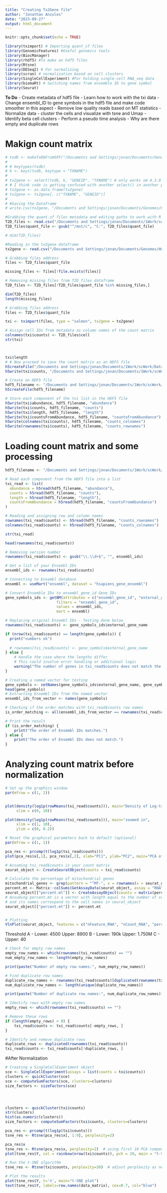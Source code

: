 ```yaml
---
title: "Creating Tx2Gene file"
author: "Jonathan Anzules"
date: "2023-09-27"
output: html_document
---
```


```r
knitr::opts_chunk$set(echo = TRUE)

library(tximport) # Importing quant_sf files
library(GenomicFeatures) #Useful genomics tools
library(BiocManager)
library(rhdf5) #To make an hdf5 files
library(Rtsne)
library(DESeq2) # For normalizing
library(scran) # normalization based on cell clusters
library(SingleCellExperiment) #For holding single-cell RNA_seq data
library(biomaRt) # Switching names from ensemble ID to gene symbol
library(Seurat)
```

**To Do**
- Create metadata of hdf5 file
- Learn how to work with the txi data
- Change ensembl_ID to gene symbols in the hdf5 file and make code smoother
    in this aspect
- Remove low quality reads based on MT statistics
- Normalize data
- cluster the cells and visualize with tsne and Umap
- Identify beta cell clusters
- Perform a pseudo time analysis
- Why are there empty and duplicate rows


# Makign count matrix
```r
# txdb <- makeTxDbFromGFF("/Documents and Settings/jonan/Documents/Genomes/Homo-Sapiens/GRCh38/gencode.v44.chr_patch_hapl_scaff.annotation.gtf.gz")
# 
# # keytypes(txdb)
# k <- keys(txdb, keytype = "TXNAME")
# 
# tx2gene <- select(txdb, k, "GENEID", "TXNAME") # only works om 4.3.0 # Restart and clear output if this doesn't work
# # I think code is getting confused with another select() in another package, I'm not sure which one it is yet.
# tx2gene <- as.data.frame(tx2gene)
# tx2gene <- tx2gene[, c("TXNAME", "GENEID")]
# 
# #Saving the Dataframe
# write.csv(tx2gene, "/Documents and Settings/jonan/Documents/Genomes/Homo-Sapiens/GRCh38/tx2gene-Mappings", row.names=FALSE)
```

```r
#Grabbing the quant.sf files metadata and editing paths to work with R
T2D_files <- read.csv("/Documents and Settings/jonan/Documents/1Work/scWork/Data/PANCDB/Cleaned-N-Aligned-hpapdata/metadata_T2D.csv")
T2D_files$quant_file <- gsub("^/mnt/c", "C:", T2D_files$quant_file)

# dim(T2D_files)

#Reading in the tx2gene dataframe
tx2gene <- read.csv("/Documents and Settings/jonan/Documents/Genomes/Homo-Sapiens/GRCh38/tx2gene-Mappings")
```

```r
# Grabbing files address
files <- T2D_files$quant_file

missing_files <- files[!file.exists(files)]

# Removing missing files from T2D_files dataframe
T2D_files <- T2D_files[!T2D_files$quant_file %in% missing_files,]

dim(T2D_files)
length(missing_files)
```

```r

# Grabbing files address
files <- T2D_files$quant_file

txi <- tximport(files, type = "salmon", tx2gene = tx2gene)

# Assign cell IDs from metadata as column names of the count matrix
colnames(txi$counts) <- T2D_files$cell
str(txi)



txi$length
# # Now proceed to save the count matrix as an HDF5 file
h5createFile("/Documents and Settings/jonan/Documents/1Work/scWork/Data/PANCDB/Cleaned-N-Aligned-hpapdata/txi_data_T2D.h5")
h5write(txi$counts, "/Documents and Settings/jonan/Documents/1Work/scWork/Data/PANCDB/Cleaned-N-Aligned-hpapdata/txi_data.h5", "counts")
```

```r
# Create an HDF5 file
hdf5_filename <- "/Documents and Settings/jonan/Documents/1Work/scWork/Data/PANCDB/Cleaned-N-Aligned-hpapdata/txi_data_T2D.h5"
h5createFile(hdf5_filename)

# Store each component of the txi list in the HDF5 file
h5write(txi$abundance, hdf5_filename, "abundance")
h5write(txi$counts, hdf5_filename, "counts")
h5write(txi$length, hdf5_filename, "length")
h5write(txi$countsFromAbundance, hdf5_filename, "countsFromAbundance")
h5write(colnames(txi$counts), hdf5_filename, "counts_colnames")
h5write(rownames(txi$counts), hdf5_filename, "counts_rownames")

```
# Loading count matrix and some processing

```r

hdf5_filename <- "/Documents and Settings/jonan/Documents/1Work/scWork/Data/PANCDB/Cleaned-N-Aligned-hpapdata/txi_data_T2D.h5"

# Read each component from the HDF5 file into a list
txi_read <- list(
  abundance = h5read(hdf5_filename, "abundance"),
  counts = h5read(hdf5_filename, "counts"),
  length = h5read(hdf5_filename, "length"),
  countsFromAbundance = h5read(hdf5_filename, "countsFromAbundance")
)

# Reading and assigning row and column names
rownames(txi_read$counts) <- h5read(hdf5_filename, "counts_rownames")
colnames(txi_read$counts) <- h5read(hdf5_filename, "counts_colnames")

str(txi_read)
```


```r
head(rownames(txi_read$counts))
```
```r
# Removing version number
rownames(txi_read$counts) <- gsub("\\.\\d+$", "", ensembl_ids)

# Get a list of your Ensembl IDs
ensembl_ids <- rownames(txi_read$counts)

# Connecting to Ensembl database
ensembl <- useMart("ensembl", dataset = "hsapiens_gene_ensembl")

# Convert Ensemble IDs to ensembl_gene_id Gene IDs
gene_symbols_ids <- getBM(attributes = c("ensembl_gene_id", "external_gene_name"),
                       filters = "ensembl_gene_id",
                       values = ensembl_ids,
                       mart = ensembl)

# Replacing original Ensembl IDs - Testing done below
rownames(txi_read$counts) <- gene_symbols_ids$external_gene_name

```


```r
if (nrow(txi_read$counts) == length(gene_symbols)) {
  print("numbers ok")
    
  # rownames(txi_read$counts) <- gene_symbols$external_gene_name
} else {
    # Handle the case where the lengths differ
    # This could involve error handling or additional logic
    warning("The number of genes in txi_read$counts does not match the number of gene symbols retrieved.")
}

# Creating a named vector for testing
gene_symbols <- setNames(gene_symbols_ids$external_gene_name, gene_symbols_ids$ensembl_gene_id)
head(gene_symbols)
# Extracting Ensembl IDs from the named vector
ensembl_ids_from_vector <- names(gene_symbols)

# Checking if the order matches with txi_read$counts row names
is_order_matching <- all(ensembl_ids_from_vector == rownames(txi_read$counts))

# Print the result
if (is_order_matching) {
    print("The order of Ensembl IDs matches.")
} else {
    print("The order of Ensembl IDs does not match.")
}


```

# Analyzing count matrix before normalization

```r

# Set up the graphics window
par(mfrow = c(1, 2))


plot(density(log1p(rowMeans(txi_read$counts))), main="Density of Log-transformed Average Counts", 
     xlim = c(0, 10))

plot(density(log1p(rowMeans(txi_read$counts))), main="zoomed in", 
     xlim = c(1, 10),
     ylim = c(0, 0.2))

# Reset the graphical parameters back to default (optional)
par(mfrow = c(1, 1))
```



```r

pca_res <- prcomp(t(log1p(txi_read$counts)))
plot(pca_res$x[,1], pca_res$x[,2], xlab="PC1", ylab="PC2", main="PCA of Counts Data")
```

```r

# Assuming txi_read$counts is your count matrix
seurat_object <- CreateSeuratObject(counts = txi_read$counts)

# Calculate the percentage of mitochondrial genes
mitochondrial_genes <- grep(pattern = "^MT-", x = rownames(x = seurat_object), value = TRUE)
percent.mt <- Matrix::colSums(GetAssayData(seurat_object, assay = "RNA", slot = "counts")[mitochondrial_genes, ]) / Matrix::colSums(GetAssayData(seurat_object, assay = "RNA", slot = "counts")) * 100
seurat_object[["percent.mt"]] <- CreateAssayObject(counts = matrix(percent.mt))
# Assuming percent.mt is a vector with length equal to the number of cells in seurat_object
# and its names correspond to the cell names in seurat_object
seurat_object[["percent.mt"]] <- percent.mt


# Plotting
VlnPlot(seurat_object, features = c("nFeature_RNA", "nCount_RNA", "percent.mt"), ncol = 3)


```
Threshold
A - Lower: 4500
    Upper: 8900
B - Lower: 190k
    Upper: 1.750M
C - Upper: 40


  

```r
# Check for empty row names
empty_row_names <- which(rownames(txi_read$counts) == "")
num_empty_row_names <- length(empty_row_names)

print(paste("Number of empty row names:", num_empty_row_names))

# Find duplicate row names
duplicate_row_names <- rownames(txi_read$counts)[duplicated(rownames(txi_read$counts))]
num_duplicate_row_names <- length(unique(duplicate_row_names))

print(paste("Number of duplicate row names:", num_duplicate_row_names))

```

```r

# Identify rows with empty row names
empty_rows <- which(rownames(txi_read$counts) == "")

# Remove these rows
if (length(empty_rows) > 0) {
    txi_read$counts <- txi_read$counts[-empty_rows, ]
}

# Identify and remove duplicate rows
duplicate_rows <- duplicated(rownames(txi_read$counts))
txi_read$counts <- txi_read$counts[!duplicate_rows, ]


```



#After Normalization
```r
# Creating a SingleCellExperiment object
sce <- SingleCellExperiment(assays = list(counts = txi$counts))
clusters <- quickCluster(sce)
sce <- computeSumFactors(sce, clusters=clusters)
size_factors <- sizeFactors(sce)




clusters <- quickCluster(txi$counts)
str(clusters)
hist(as.numeric(clusters))
size_factors <- computeSumFactors(txi$counts, clusters=clusters)
```


```r
pca_res <- prcomp(t(log1p(txi$counts)))
tsne_res <- Rtsne(pca_res$x[, 1:9], perplexity=2)

pca_res$x
tsne_res <- Rtsne(pca_res$x, perplexity=2)  # using first 10 PCA components
plot(tsne_res$Y, col = rainbow(nrow(txi$counts)), pch = 20, main = "t-SNE plot", xlab = "", ylab = "")

```
```r

# Run the t-SNE algorithm
tsne_res <- Rtsne(txi$counts, perplexity=30)  # adjust perplexity as needed

# Plot the results
plot(tsne_res$Y, t='n', main="t-SNE plot")
text(tsne_res$Y, labels=row.names(data_matrix), cex=0.7, col="blue")

```








